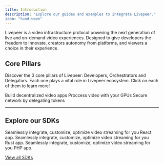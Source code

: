 ```yaml
---
title: Introduction
description: "Explore our guides and examples to integrate Livepeer."
icon: "hand-wave"
---
```


Livepeer is a video infrastructure protocol powering the next generation of live and on-demand video experiences. Designed to give developers the freedom to innovate, creators autonomy from platforms, and viewers a choice in their experience.

## Core Pillars

Discover the 3 core pillars of Livepeer: Developers, Orchestrators and Delegators. Each one plays a vital role in Livepeer ecosystem. Click on each of them to learn more!

<CardGroup cols={3}>
  <Card title="Developers" href="./concepts/spaces" icon="code">
    Build decentralized video apps
  </Card>
  <Card title="Orchestrators" href="./concepts/workbooks" icon="circle-nodes">
    Proccess video with your GPUs
  </Card>
  <Card title="Delegators" href="./concepts/events" icon="coins">
    Secure network by delegating tokens
  </Card>
</CardGroup>

---


## Explore our SDKs

<CardGroup cols={3}>
  <Card title="React" icon="react" color="#5ED2F3">
    Seamlessly integrate, customize, optimize video streaming for you React app.
  </Card>
  <Card title="Node.js" icon="node-js" color="#68a063">
    Seamlessly integrate, customize, optimize video streaming for you Rust app.
  </Card>
  <Card title="PHP" icon="php" color="#787cb4">
    Seamlessly integrate, customize, optimize video streaming for you PHP app.
  </Card>
</CardGroup>

[View all SDKs](sdks)
